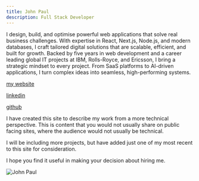 ```yaml
---
title: John Paul
description: Full Stack Developer
---
```



I design, build, and optimise powerful web applications that solve real business challenges. With expertise in React, Next.js, Node.js, and modern databases, I craft tailored digital solutions that are scalable, efficient, and built for growth. Backed by five years in web development and a career leading global IT projects at IBM, Rolls-Royce, and Ericsson, I bring a strategic mindset to every project. From SaaS platforms to AI-driven applications, I turn complex ideas into seamless, high-performing systems.

[my website](https://webandprosper.co.uk)

[linkedin](https://www.linkedin.com/in/john-paul-7a493a193/)

[github](https://github.com/Daddyjohn63)

I have created this site to describe my work from a more technical perspective. This is content that you would not usually share on public facing sites, where the audience would not usually be technical.

I will be including more projects, but have added just one of my most recent to this site for consideration.

I hope you find it useful in making your decision about hiring me.

<Image
  src="/docs/images/common/me1.jpg"
  alt="John Paul"
  width={800}
  height={600}
  className="display-block alignleft mx-auto-"
/>
